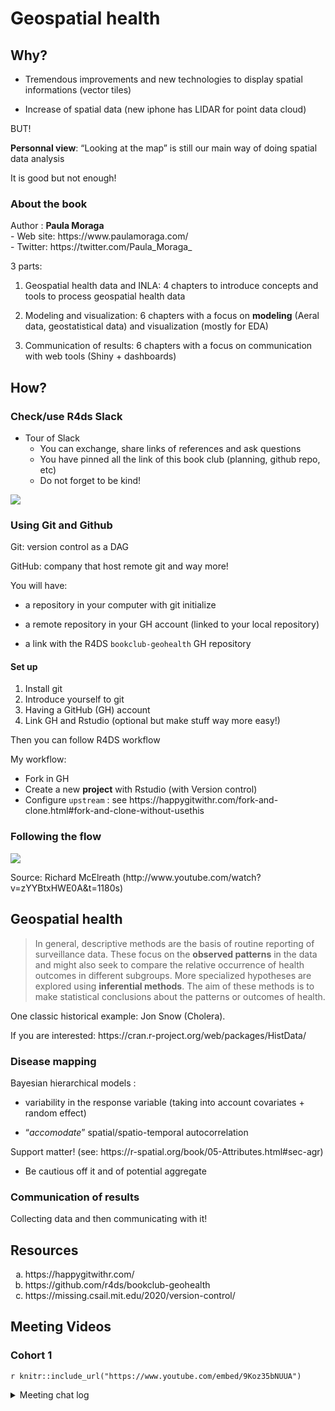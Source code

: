 # Geospatial health

## Why? 

- Tremendous improvements and new technologies to display spatial informations (vector tiles) 

- Increase of spatial data (new iphone has LIDAR for point data cloud)

BUT!

**Personnal view**: "Looking at the map"  is still our main way of doing spatial data analysis  

It is good but not enough! 



### About the book 

Author : **Paula Moraga**   
- Web site: https://www.paulamoraga.com/  
- Twitter: https://twitter.com/Paula_Moraga_  


3 parts: 

  1. Geospatial health data and INLA: 4 chapters to introduce concepts and tools to process geospatial health data 
  
  2. Modeling and visualization: 6 chapters with a focus on **modeling** (Aeral data, geostatistical data) and visualization (mostly for EDA) 
  
  3. Communication of results: 6 chapters with a focus on communication with web tools (Shiny + dashboards)
  


## How?

### Check/use R4ds Slack 

- Tour of Slack 
  - You can exchange, share links of references and ask questions 
  - You have pinned all the link of this book club (planning, github repo, etc)  
  - Do not forget to be kind!

![](images/ch01_slack.jpeg)

### Using Git and Github 

Git: version control as a DAG  

GitHub: company that host remote git and way more! 

You will have: 

- a repository in your computer with git initialize 

- a remote repository in your GH account (linked to your local repository)

- a link with the R4DS `bookclub-geohealth` GH repository 

#### Set up 

1. Install git
2. Introduce yourself to git
3. Having a GitHub (GH) account  
4. Link GH and Rstudio (optional but make stuff way more easy!)  

Then you can follow R4DS workflow

My workflow: 

- Fork in GH
- Create a new **project** with Rstudio (with Version control)
- Configure `upstream` : see  https://happygitwithr.com/fork-and-clone.html#fork-and-clone-without-usethis

### Following the flow 

![](images/ch01_flow.png)

Source: Richard McElreath (http://www.youtube.com/watch?v=zYYBtxHWE0A&t=1180s)

## Geospatial health

> In general, descriptive methods are the basis of routine reporting of surveillance data. These focus on the **observed patterns** in the data and might also seek to compare the relative occurrence of health outcomes in different subgroups. More specialized hypotheses are explored using **inferential methods**. The aim of these methods is to make statistical conclusions about the patterns or outcomes of health.

One classic historical example: Jon Snow (Cholera). 

If you are interested: https://cran.r-project.org/web/packages/HistData/

### Disease mapping

Bayesian hierarchical models : 

  - variability in the response variable (taking into account covariates + random effect)
  
  - "*accomodate*" spatial/spatio-temporal autocorrelation
  
Support matter! (see: https://r-spatial.org/book/05-Attributes.html#sec-agr) 

  - Be cautious off it and of potential aggregate 
  
### Communication of results

Collecting data and then communicating with it! 

## Resources 

a. https://happygitwithr.com/  
b. https://github.com/r4ds/bookclub-geohealth   
c. https://missing.csail.mit.edu/2020/version-control/   


## Meeting Videos

### Cohort 1

`r knitr::include_url("https://www.youtube.com/embed/9Koz35bNUUA")`

<details><summary> Meeting chat log </summary>
```
00:05:41	defuneste:	https://docs.google.com/spreadsheets/d/1OD_RurkwgpdapgvEdH252-R8TtimaO7uXuCVjwxAHFE/edit#gid=0
00:06:02	Andrei Wong-Espejo:	Hey
00:06:11	Peter Macharia:	hi
00:06:14	Oluwafemi Oyedele:	Hi!!!
00:06:19	Peter Macharia:	I can hi you all well
00:06:23	Andrei Wong-Espejo:	I have some issues with my audio. But, can hear you clearly.
00:06:27	Peter Macharia:	hear*
00:07:34	Andrei Wong-Espejo:	No worries :) Thank you for doing this!
00:10:27	defuneste:	https://www.youtube.com/channel/UCCaChdLMTYMxyawR_Qf-kYA
00:44:20	Andrei Wong-Espejo:	OK
01:00:43	Andrei Wong-Espejo:	Good start. Thanks for this.
01:02:11	Andrei Wong-Espejo:	We need to get more people to the group.
01:02:58	Andrei Wong-Espejo:	Yeah, this is just the 1st try! Merci!!
01:02:59	Peter Macharia:	thank you
01:03:05	defuneste:	bye !
```
</details>
